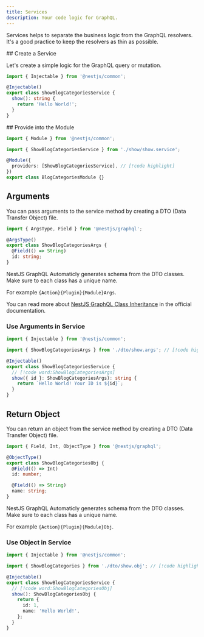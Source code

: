 ```yaml
---
title: Services
description: Your code logic for GraphQL.
---
```


Services helps to separate the business logic from the GraphQL resolvers. It's a good practice to keep the resolvers as thin as possible.


<Steps>
<Step>
## Create a Service

Let's create a simple logic for the GraphQL query or mutation.

```ts title="backend/plugins/blog/categories/show/show.service.ts"
import { Injectable } from '@nestjs/common';

@Injectable()
export class ShowBlogCategoriesService {
  show(): string {
    return 'Hello World!';
  }
}
```

</Step>
<Step>
## Provide into the Module

```ts title="backend/plugins/blog/categories/categories.module.ts"
import { Module } from '@nestjs/common';

import { ShowBlogCategoriesService } from './show/show.service';

@Module({
  providers: [ShowBlogCategoriesService], // [!code highlight]
})
export class BlogCategoriesModule {}
```

</Step>
</Steps>

## Arguments

<Steps>
<Step>

You can pass arguments to the service method by creating a DTO (Data Transfer Object) file.

```ts title="backend/plugins/blog/categories/show/dto/show.args.ts"
import { ArgsType, Field } from '@nestjs/graphql';

@ArgsType()
export class ShowBlogCategoriesArgs {
  @Field(() => String)
  id: string;
}
```


<Callout title="Schema GraphQL">
  NestJS GraphQL Automaticly generates schema from the DTO classes. Make sure to
  each class has a unique name.

For example `{Action}{Plugin}{Module}Args`.

</Callout>

You can read more about [NestJS GraphQL Class Inheritance](https://docs.nestjs.com/graphql/resolvers#class-inheritance) in the official documentation.

</Step>
<Step>

### Use Arguments in Service

```ts title="backend/plugins/blog/categories/show/show.service.ts"
import { Injectable } from '@nestjs/common';

import { ShowBlogCategoriesArgs } from './dto/show.args'; // [!code highlight]

@Injectable()
export class ShowBlogCategoriesService {
  // [!code word:ShowBlogCategoriesArgs]
  show({ id }: ShowBlogCategoriesArgs): string {
    return `Hello World! Your ID is ${id}`;
  }
}
```

</Step>
</Steps>

## Return Object

<Steps>
<Step>

You can return an object from the service method by creating a DTO (Data Transfer Object) file.

```ts title="backend/plugins/blog/categories/show/dto/show.obj.ts"
import { Field, Int, ObjectType } from '@nestjs/graphql';

@ObjectType()
export class ShowBlogCategoriesObj {
  @Field(() => Int)
  id: number;

  @Field(() => String)
  name: string;
}
```

<Callout title="Schema GraphQL">
  NestJS GraphQL Automaticly generates schema from the DTO classes. Make sure to
  each class has a unique name.

For example `{Action}{Plugin}{Module}Obj`.

</Callout>

</Step>
<Step>

### Use Object in Service

```ts title="backend/plugins/blog/categories/show/show.service.ts"
import { Injectable } from '@nestjs/common';

import { ShowBlogCategories } from './dto/show.obj'; // [!code highlight]

@Injectable()
export class ShowBlogCategoriesService {
  // [!code word:ShowBlogCategoriesObj]
  show(): ShowBlogCategoriesObj {
    return {
      id: 1,
      name: 'Hello World!',
    };
  }
}
```

</Step>
</Steps>
